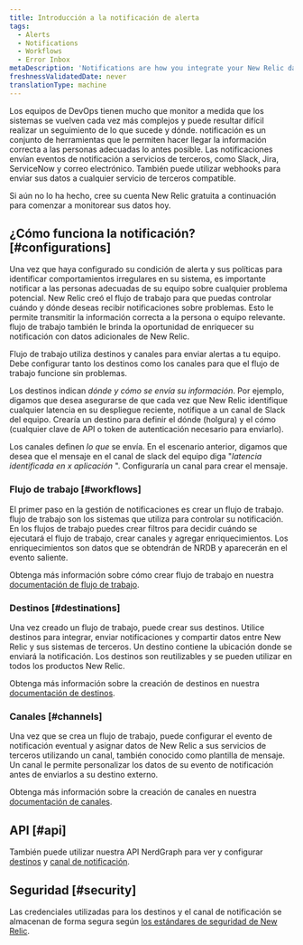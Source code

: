 ```yaml
---
title: Introducción a la notificación de alerta
tags:
  - Alerts
  - Notifications
  - Workflows
  - Error Inbox
metaDescription: 'Notifications are how you integrate your New Relic data with third-party services, such as Slack, Email, Jira, and ServiceNow.'
freshnessValidatedDate: never
translationType: machine
---
```


Los equipos de DevOps tienen mucho que monitor a medida que los sistemas se vuelven cada vez más complejos y puede resultar difícil realizar un seguimiento de lo que sucede y dónde. notificación es un conjunto de herramientas que le permiten hacer llegar la información correcta a las personas adecuadas lo antes posible. Las notificaciones envían eventos de notificación a servicios de terceros, como Slack, Jira, ServiceNow y correo electrónico. También puede utilizar webhooks para enviar sus datos a cualquier servicio de terceros compatible.

Si aún no lo ha hecho, cree su cuenta New Relic gratuita a continuación para comenzar a monitorear sus datos hoy.

<InlineSignup/>

## ¿Cómo funciona la notificación? [#configurations]

Una vez que haya configurado su condición de alerta y sus políticas para identificar comportamientos irregulares en su sistema, es importante notificar a las personas adecuadas de su equipo sobre cualquier problema potencial. New Relic creó el flujo de trabajo para que puedas controlar cuándo y dónde deseas recibir notificaciones sobre problemas. Esto le permite transmitir la información correcta a la persona o equipo relevante. flujo de trabajo también le brinda la oportunidad de enriquecer su notificación con datos adicionales de New Relic.

Flujo de trabajo utiliza destinos y canales para enviar alertas a tu equipo. Debe configurar tanto los destinos como los canales para que el flujo de trabajo funcione sin problemas.

Los destinos indican _dónde y cómo se envía su información_. Por ejemplo, digamos que desea asegurarse de que cada vez que New Relic identifique cualquier latencia en su despliegue reciente, notifique a un canal de Slack del equipo. Crearía un destino para definir el dónde (holgura) y el cómo (cualquier clave de API o token de autenticación necesario para enviarlo).

Los canales definen _lo que_ se envía. En el escenario anterior, digamos que desea que el mensaje en el canal de slack del equipo diga "_latencia identificada en x aplicación_ ". Configuraría un canal para crear el mensaje.

### Flujo de trabajo [#workflows]

El primer paso en la gestión de notificaciones es crear un flujo de trabajo. flujo de trabajo son los sistemas que utiliza para controlar su notificación. En los flujos de trabajo puedes crear filtros para decidir cuándo se ejecutará el flujo de trabajo, crear canales y agregar enriquecimientos. Los enriquecimientos son datos que se obtendrán de NRDB y aparecerán en el evento saliente.

Obtenga más información sobre cómo crear flujo de trabajo en nuestra [documentación de flujo de trabajo](/docs/alerts-applied-intelligence/applied-intelligence/incident-workflows/incident-workflows/).

### Destinos [#destinations]

Una vez creado un flujo de trabajo, puede crear sus destinos. Utilice destinos para integrar, enviar notificaciones y compartir datos entre New Relic y sus sistemas de terceros. Un destino contiene la ubicación donde se enviará la notificación. Los destinos son reutilizables y se pueden utilizar en todos los productos New Relic.

Obtenga más información sobre la creación de destinos en nuestra [documentación de destinos](/docs/alerts-applied-intelligence/notifications/destinations/).

### Canales [#channels]

Una vez que se crea un flujo de trabajo, puede configurar el evento de notificación eventual y asignar datos de New Relic a sus servicios de terceros utilizando un canal, también conocido como plantilla de mensaje. Un canal le permite personalizar los datos de su evento de notificación antes de enviarlos a su destino externo.

Obtenga más información sobre la creación de canales en nuestra [documentación de canales](/docs/alerts-applied-intelligence/notifications/message-templates/).

## API [#api]

También puede utilizar nuestra API NerdGraph para ver y configurar [destinos](/docs/apis/nerdgraph/examples/nerdgraph-api-notifications-destinations) y [canal de notificación](/docs/apis/nerdgraph/examples/nerdgraph-api-notifications-channels).

## Seguridad [#security]

Las credenciales utilizadas para los destinos y el canal de notificación se almacenan de forma segura según [los estándares de seguridad de New Relic](/docs/security/security-privacy/compliance/data-encryption).